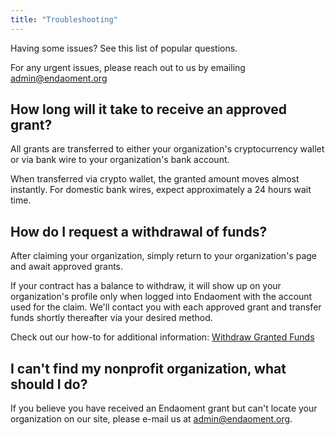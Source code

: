 ```yaml
---
title: "Troubleshooting"
---
```


Having some issues? See this list of popular questions.

For any urgent issues, please reach out to us by emailing [admin@endaoment.org](mailto:admin@endaoment.org)

## How long will it take to receive an approved grant?

All grants are transferred to either your organization's cryptocurrency wallet or via bank wire to your organization's bank account.

When transferred via crypto wallet, the granted amount moves almost instantly. For domestic bank wires, expect approximately a 24 hours wait time.

## How do I request a withdrawal of funds?

After claiming your organization, simply return to your organization's page and await approved grants.

If your contract has a balance to withdraw, it will show up on your organization's profile only when logged into Endaoment with the account used for the claim. We'll contact you with each approved grant and transfer funds shortly thereafter via your desired method.

Check out our how-to for additional information: [Withdraw Granted Funds](/organizations/claiming-an-organization/using-a-bank-wire)

## I can't find my nonprofit organization, what should I do?

If you believe you have received an Endaoment grant but can't locate your organization on our site, please e-mail us at [admin@endaoment.org](mailto:admin@endoament.org).